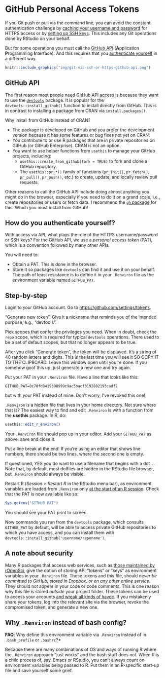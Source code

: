 # GitHub Personal Access Tokens {#github-pat}

If you Git push or pull via the command line, you can avoid the constant authentication challenge by [caching your username and password](#credential-caching) for HTTPS access or by [setting up SSH keys](#ssh-keys). This includes any Git operations done by RStudio on your behalf.

But for some operations you must call the [GitHub API](https://developer.github.com/v3/) (**A**pplication **P**rogramming **I**nterface). And this requires that you [authenticate yourself](https://developer.github.com/v3/#authentication) in a different way.

```r
knitr::include_graphics("img/git-via-ssh-or-https-github-api.png")
```

## GitHub API

The first reason most people need GitHub API access is because they want to use the [`devtools`](https://cran.r-project.org/web/packages/devtools/index.html) package. It is popular for the `devtools::install_github()` function to install directly from GitHub. This is in contrast to installing a package from CRAN via `install.packages()`.

Why install from GitHub instead of CRAN?

  * The package is developed on GitHub and you prefer the development version because it has some features or bug fixes not yet on CRAN.
  * You contribute to or use R packages that are in private repositories on GitHub (or GitHub Enterprise). CRAN is not an option.
  * You want to use helper functions from `usethis` to manage your GitHub projects, including:
    * `usethis::create_from_github(fork = TRUE)` to fork and clone a GitHub repository.
    * The `usethis::pr_*()` family of functions (`pr_init()`, `pr_fetch()`, `pr_pull()`, `pr_push()`, etc.) to create, update, and locally review pull requests.
  
Other reasons to call the GitHub API include doing almost anything you might do in the browser, especially if you need to do it on a grand scale, i.e., create repositories or users or fetch data. I recommend the [`gh` package](https://github.com/gaborcsardi/gh) for this. Which you must install from GitHub!

## How do you authenticate yourself?

With access via API, what plays the role of the HTTPS username/password or SSH keys? For the GitHub API, we use a *personal access token* (PAT), which is a convention followed by many other APIs.

You will need to:

  * Obtain a PAT. This is done in the browser.
  * Store it so packages like `devtools` can find it and use it on your behalf. The path of least resistance is to define it in your `.Renviron` file as the environment variable named `GITHUB_PAT`.

## Step-by-step

Login to your GitHub account. Go to <https://github.com/settings/tokens>.

"Generate new token". Give it a nickname that reminds you of the intended purpose, e.g., "devtools".

Pick scopes that confer the privileges you need. When in doubt, check the `repo` scope, which is required for typical `devtools` operations. There used to be a set of default scopes, but that no longer appears to be true.

After you click "Generate token", the token will be displayed. It's a string of 40 random letters and digits. This is the last time you will see it SO COPY IT TO THE CLIPBOARD. Leave this window open until you're done. If you somehow goof this up, just generate a new one and try again.

Put your PAT in your `.Renviron` file. Have a line that looks like this:

```
GITHUB_PAT=8c70fd8419398999c9ac5bacf3192882193cadf2
```

but with *your* PAT instead of mine. Don't worry, I've revoked this one! 

`.Renviron` is a hidden file that lives in your home directory. Not sure where that is? The easiest way to find and edit `.Renviron` is with a function from the **usethis** package. In R, do:

```r
usethis::edit_r_environ()
```

Your `.Renviron` file should pop up in your editor.  Add your `GITHUB_PAT` as above, save and close it. 

Put a line break at the end!  If you’re using an editor that shows line numbers, there should be two lines, where the second one is empty.

If questioned, YES you do want to use a filename that begins with a dot `.`. Note that, by default, most dotfiles are hidden in the RStudio file browser, but `.Renviron` should always be visible.

Restart R (*Session > Restart R* in the RStudio menu bar), as environment variables are loaded from `.Renviron` only [at the start of an R session](http://stat.ethz.ch/R-manual/R-patched/library/base/html/Startup.html). Check that the PAT is now available like so:

```r
Sys.getenv("GITHUB_PAT")
```

You should see your PAT print to screen. 

Now commands you run from the `devtools` package, which consults `GITHUB_PAT` by default, will be able to access private GitHub repositories to which you have access, and you can install them with `devtools::install_github('username/reponame')`.

## A note about security

Many R packages that access web services, such as [those maintained by
rOpenSci](http://ropensci.org/packages/), give the option of storing API "tokens" or "keys" as environment variables in your `.Renviron` file. These tokens and this file, should *never be committed to GitHub, stored in Dropbox, or on any other online service*. They should not appear in your code or code comments. This is one reason why this file is stored *outside* your project folder. These tokens can be used to access your accounts [and wreak all kinds of havoc](https://securosis.com/blog/my-500-cloud-security-screwup). If you mistakenly share your tokens, log into the relevant site via the browser, revoke the compromised token, and generate a new one.

## Why `.Renviron` instead of bash config?

**FAQ**: Why define this environment variable via `.Renviron` instead of in `.bash_profile` or `.bashrc`?*

Because there are many combinations of OS and ways of running R where the `.Renviron` approach "just works" and the bash stuff does not. When R is a child process of, say, Emacs or RStudio, you can't always count on environment variables being passed to R. Put them in an R-specific start-up file and save yourself some grief.
